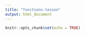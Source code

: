 ```yaml
---
title: "functions-lesson"
output: html_document
---
```


```r
knitr::opts_chunk$set(echo = TRUE)
```

